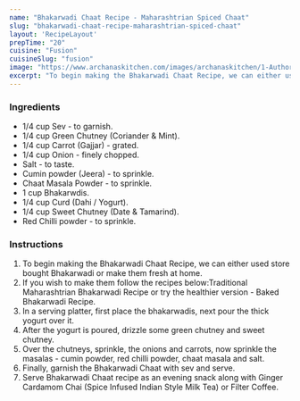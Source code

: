 ---
name: "Bhakarwadi Chaat Recipe - Maharashtrian Spiced Chaat"
slug: "bhakarwadi-chaat-recipe-maharashtrian-spiced-chaat"
layout: 'RecipeLayout'
prepTime: "20"
cuisine: "Fusion"
cuisineSlug: "fusion"
image: "https://www.archanaskitchen.com/images/archanaskitchen/1-Author/sneha-archanaskitchen.com/Bhakarwadi_Chaat_Recipe.jpg"
excerpt: "To begin making the Bhakarwadi Chaat Recipe, we can either used store bought Bhakarwadi or make them fresh at home"
---

### Ingredients

- 1/4 cup Sev - to garnish.
- 1/4 cup Green Chutney (Coriander & Mint).
- 1/4 cup Carrot (Gajjar) - grated.
- 1/4 cup Onion - finely chopped.
- Salt - to taste.
- Cumin powder (Jeera) - to sprinkle.
- Chaat Masala Powder - to sprinkle.
- 1 cup Bhakarwdis.
- 1/4 cup Curd (Dahi / Yogurt).
- 1/4 cup Sweet Chutney (Date & Tamarind).
- Red Chilli powder - to sprinkle.

### Instructions

1. To begin making the Bhakarwadi Chaat Recipe, we can either used store bought Bhakarwadi or make them fresh at home.
1. If you wish to make them follow the recipes below:Traditional Maharashtrian Bhakarwadi Recipe or try the healthier version - Baked Bhakarwadi Recipe.
1. In a serving platter, first place the bhakarwadis, next pour the thick yogurt over it.
1. After the yogurt is poured, drizzle some green chutney and sweet chutney.
1. Over the chutneys, sprinkle, the onions and carrots, now sprinkle the masalas - cumin powder, red chilli powder, chaat masala and salt.
1. Finally, garnish the Bhakarwadi Chaat with sev and serve.
1. Serve Bhakarwadi Chaat recipe as an evening snack along with Ginger Cardamom Chai (Spice Infused Indian Style Milk Tea) or Filter Coffee.

